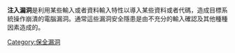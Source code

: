 {{Portal|電腦安全}}
'''注入漏洞'''是利用某些輸入或者資料輸入特性以導入某些資料或者代碼，造成目標系統操作崩潰的電腦漏洞。通常這些漏洞安全隱患是由不充分的輸入確認及其他種種因素造成的。

[[Category:保全漏洞|Category:保全漏洞]]